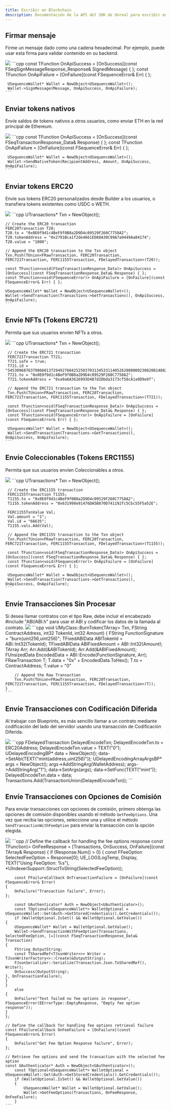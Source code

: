 ```yaml
---
title: Escribir en Blockchain
description: Documentación de la API del SDK de Unreal para escribir en la blockchain con la infraestructura de Sequence para juegos web3.
---
```


## Firmar mensaje
Firme un mensaje dado como una cadena hexadecimal. Por ejemplo, puede usar esta firma para validar contenido en su backend.

<Tabs>
  <Tab title="Blueprint">
    <Frame>
      <img src="/images/unreal/sign_message.png" />
    </Frame>
  </Tab>

  <Tab title="C++">
    ```cpp
     const TFunction<void(FSeqSignMessageResponse_Response)> OnApiSuccess = [OnSuccess](const FSeqSignMessageResponse_Response& SignedMessage) { };
     const TFunction<void(FSequenceError)> OnApiFailure = [OnFailure](const FSequenceError& Err) { };

     USequenceWallet* Wallet = NewObject<USequenceWallet>();
     Wallet->SignMessage(Message, OnApiSuccess, OnApiFailure);
    ```
  </Tab>
</Tabs>

## Enviar tokens nativos
Envíe saldos de tokens nativos a otros usuarios, como enviar ETH en la red principal de Ethereum.

<Tabs>
  <Tab title="Blueprint">
    <Frame>
      <img src="/images/unreal/native_tokens_transaction.png" />
    </Frame>
  </Tab>

  <Tab title="C++">
    ```cpp
     const TFunction<void(FSeqTransactionResponse_Data)> OnApiSuccess = [OnSuccess](const FSeqTransactionResponse_Data& Response) { };
     const TFunction<void(FSequenceError)> OnApiFailure = [OnFailure](const FSequenceError& Err) { };

     USequenceWallet* Wallet = NewObject<USequenceWallet>();
     Wallet->SendNativeToken(RecipientAddress, Amount, OnApiSuccess, OnApiFailure);
    ```
  </Tab>
</Tabs>

## Enviar tokens ERC20
Envíe sus tokens ERC20 personalizados desde Builder a los usuarios, o transfiera tokens existentes como USDC o WETH.

<Tabs>
  <Tab title="Blueprint">
    <Frame>
      <img src="/images/unreal/erc20_transaction.png" />
    </Frame>
  </Tab>

  <Tab title="C++">
    ```cpp
    UTransactions* Txn = NewObject<UTransactions>();

    // Create the ERC20 transaction
    FERC20Transaction T20;
    T20.to = "0x0E0f9d1c4BeF9f0B8a2D9D4c09529F260C7758A2";
    T20.tokenAddress = "0x2791Bca1f2de4661ED88A30C99A7a9449Aa84174";
    T20.value = "1000";

    // Append the ERC20 transaction to the Txn object
    Txn.Push(TUnion<FRawTransaction, FERC20Transaction, FERC721Transaction, FERC1155Transaction, FDelayedTransaction>(T20));

    const TFunction<void(FSeqTransactionResponse_Data)> OnApiSuccess = [OnSuccess](const FSeqTransactionResponse_Data& Response) { };
    const TFunction<void(FSequenceError)> OnApiFailure = [OnFailure](const FSequenceError& Err) { };

    USequenceWallet* Wallet = NewObject<USequenceWallet>();
    Wallet->SendTransaction(Transactions->GetTransactions(), OnApiSuccess, OnApiFailure);
    ```
  </Tab>
</Tabs>

## Envíe NFTs (Tokens ERC721)
Permita que sus usuarios envíen NFTs a otros.

<Tabs>
  <Tab title="Blueprint">
    <Frame>
      <img src="/images/unreal/erc721_transaction.png" />
    </Frame>
  </Tab>

  <Tab title="C++">
    ```cpp
     UTransactions* Txn = NewObject<UTransactions>();

     // Create the ERC721 transaction
     FERC721Transaction T721;
     T721.safe = true;
     T721.id = "54530968763798660137294927684252503703134533114052628080002308208148824588621";
     T721.to = "0x0E0f9d1c4BeF9f0B8a2D9D4c09529F260C7758A2";
     T721.tokenAddress = "0xa9a6A3626993D487d2Dbda3173cf58cA1a9D9e9f";

     // Append the ERC721 transaction to the Txn object
     Txn.Push(TUnion<FRawTransaction, FERC20Transaction, FERC721Transaction, FERC1155Transaction, FDelayedTransaction>(T721));

     const TFunction<void(FSeqTransactionResponse_Data)> OnApiSuccess = [OnSuccess](const FSeqTransactionResponse_Data& Response) { };
     const TFunction<void(FSequenceError)> OnApiFailure = [OnFailure](const FSequenceError& Err) { };

     USequenceWallet* Wallet = NewObject<USequenceWallet>();
     Wallet->SendTransaction(Transactions->GetTransactions(), OnApiSuccess, OnApiFailure);
    ```
  </Tab>
</Tabs>

## Envíe Coleccionables (Tokens ERC1155)
Permita que sus usuarios envíen Coleccionables a otros.

<Tabs>
  <Tab title="Blueprint">
    <Frame>
      <img src="/images/unreal/erc1155_transaction.png" />
    </Frame>
  </Tab>

  <Tab title="C++">
    ```cpp
     UTransactions* Txn = NewObject<UTransactions>();

     // Create the ERC1155 transaction
     FERC1155Transaction T1155;
     T1155.to = "0x0E0f9d1c4BeF9f0B8a2D9D4c09529F260C7758A2";
     T1155.tokenAddress = "0x631998e91476DA5B870D741192fc5Cbc55F5a52E";

     FERC1155TxnValue Val;
     Val.amount = "1";
     Val.id = "66635";
     T1155.vals.Add(Val);

     // Append the ERC1155 transaction to the Txn object
     Txn.Push(TUnion<FRawTransaction, FERC20Transaction, FERC721Transaction, FERC1155Transaction, FDelayedTransaction>(T1155));

     const TFunction<void(FSeqTransactionResponse_Data)> OnApiSuccess = [OnSuccess](const FSeqTransactionResponse_Data& Response) { };
     const TFunction<void(FSequenceError)> OnApiFailure = [OnFailure](const FSequenceError& Err) { };

     USequenceWallet* Wallet = NewObject<USequenceWallet>();
     Wallet->SendTransaction(Transactions->GetTransactions(), OnApiSuccess, OnApiFailure);
    ```
  </Tab>
</Tabs>

## Envíe Transacciones Sin Procesar

<Note>
  Si desea llamar contratos con el tipo Raw, debe incluir el encabezado #include "ABI/ABI.h" para usar el ABI y codificar los datos de la llamada al contrato.
</Note>

<Tabs>
  <Tab title="Blueprint">
    <Frame>
      <img src="/images/unreal/raw_transaction.png" />
    </Frame>
  </Tab>

  <Tab title="C++">
    ```cpp
    void UMyClass::BurnToken(TArray<TUnion<FRawTransaction, FERC20Transaction, FERC721Transaction, FERC1155Transaction, FDelayedTransaction>> Txn, FString ContractAddress, int32 TokenId, int32 Amount)
    {
        FString FunctionSignature = "burn(uint256,uint256)";
        TFixedABIData ABITokenId = ABI::Int32(TokenId);
        TFixedABIData ABIFixedAmount = ABI::Int32(Amount);
        TArray<ABIEncodeable*> Arr;
        Arr.Add(&ABITokenId);
        Arr.Add(&ABIFixedAmount);
        FUnsizedData EncodedData = ABI::Encode(FunctionSignature, Arr);
        FRawTransaction T;
        T.data = "0x" + EncodedData.ToHex();
        T.to = ContractAddress;
        T.value = "0"

        // Append the Raw Transaction
        Txn.Push(TUnion<FRawTransaction, FERC20Transaction, FERC721Transaction, FERC1155Transaction, FDelayedTransaction>(T));
    }
    ```
  </Tab>
</Tabs>

## Envíe Transacciones con Codificación Diferida
Al trabajar con Blueprints, es más sencillo llamar a un contrato mediante codificación del lado del servidor usando una transacción de Codificación Diferida.

<Tabs>
  <Tab title="Blueprint">
    <Frame>
      <img src="/images/unreal/delayed_encode.png" />
    </Frame>
  </Tab>

  <Tab title="C++">
    ```cpp
    FDelayedTransaction DelayedEncodeTxn;
    DelayedEncodeTxn.to = ERC20Address;
    DelayedEncodeTxn.value = TEXT("0");
    UDelayedEncodingBP* data = NewObject<UDelayedEncodingBP>();
    data->SetAbi(TEXT("mint(address,uint256)"));
    UDelayedEncodingArrayArgsBP* args = NewObject<UDelayedEncodingArrayArgsBP>();
    args->AddStringArg(WalletAddress);
    args->AddStringArg("1");
    data->SetArgs(args);
    data->SetFunc(TEXT("mint"));
    DelayedEncodeTxn.data = data;
    Transactions.Add(TransactionUnion(DelayedEncodeTxn));
    ```
  </Tab>
</Tabs>

## Envíe Transacciones con Opciones de Comisión
Para enviar transacciones con opciones de comisión, primero obtenga las opciones de comisión disponibles usando el método `GetFeeOptions`.
Una vez que reciba las opciones, seleccione una y utilice el método `SendTransactionWithFeeOption` para enviar
la transacción con la opción elegida.

<Tabs>
  <Tab title="Blueprint">
    <Frame>
      <img src="/images/unreal/transaction_with_fee.png" />
    </Frame>
  </Tab>

  <Tab title="C++">
    ```cpp
    // Define the callback for handling the fee options response
    const TFunction<void(TArray<FFeeOption>)> OnFeeResponse = [Transactions, OnSuccess, OnFailure](const TArray<FFeeOption>& Response)
    {
        if (Response.Num() > 0)
    {
        const FFeeOption SelectedFeeOption = Response[0];
        UE_LOG(LogTemp, Display, TEXT("Using FeeOption: %s"), *UIndexerSupport::StructToString(SelectedFeeOption));

        const FFailureCallback OnTransactionFailure = [OnFailure](const FSequenceError& Error)
    {
        OnFailure("Transaction failure", Error);
    };

        const UAuthenticator* Auth = NewObject<UAuthenticator>();
        const TOptional<USequenceWallet*> WalletOptional = USequenceWallet::Get(Auth->GetStoredCredentials().GetCredentials());
        if (WalletOptional.IsSet() && WalletOptional.GetValue())
    {
        USequenceWallet* Wallet = WalletOptional.GetValue();
        Wallet->SendTransactionWithFeeOption(Transactions, SelectedFeeOption, [=](const FSeqTransactionResponse_Data& Transaction)
    {
        FString OutputString;
        const TSharedRef<TJsonWriter<>> Writer = TJsonWriterFactory<>::Create(&OutputString);
        FJsonSerializer::Serialize(Transaction.Json.ToSharedRef(), Writer);
        OnSuccess(OutputString);
    }, OnTransactionFailure);
    }
    }
        else
    {
        OnFailure("Test failed no fee options in response", FSequenceError(EErrorType::EmptyResponse, "Empty fee option response"));
    }
    };

    // Define the callback for handling fee options retrieval failure
    const FFailureCallback OnFeeFailure = [OnFailure](const FSequenceError& Error)
    {
        OnFailure("Get Fee Option Response failure", Error);
    };

    // Retrieve fee options and send the transaction with the selected fee option
    const UAuthenticator* Auth = NewObject<UAuthenticator>();
        const TOptional<USequenceWallet*> WalletOptional = USequenceWallet::Get(Auth->GetStoredCredentials().GetCredentials());
        if (WalletOptional.IsSet() && WalletOptional.GetValue())
        {
            USequenceWallet* Wallet = WalletOptional.GetValue();
            Wallet->GetFeeOptions(Transactions, OnFeeResponse, OnFeeFailure);
        }
    ```
  </Tab>
</Tabs>
